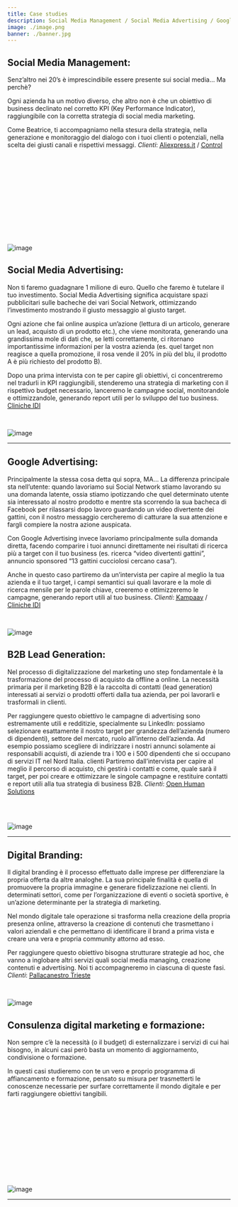 ```yaml
---
title: Case studies
description: Social Media Management / Social Media Advertising / Google Advertising / B2B Lead Generation / Digital Branding / Consulenza / Formazione
image: ./image.png
banner: ./banner.jpg
---
```

<Row>
<Col>

## Social Media Management: 

Senz’altro nei 20’s è imprescindibile essere presente sui social media... Ma perchè? 

Ogni azienda ha un motivo diverso, che altro non è che un obiettivo di business declinato nel corretto KPI (Key Performance Indicator), raggiungibile con la corretta strategia di social media marketing.

Come Beatrice, ti accompagniamo nella stesura della strategia, nella generazione e monitoraggio del dialogo con i tuoi clienti o potenziali, nella scelta dei giusti canali e rispettivi messaggi. <em>Clienti</em>: <abbr title="Sito di e-commerce"><a href="http://www.aliexpress.it/">Aliexpress.it</a></abbr> / <abbr title="Distributore profilattici e altri prodotti utili per il benessere sessuale"><a href="http://www.control.it/">Control</a></abbr>

<br/>
<br/>
<br/>
<br/>
<br/>
<br/>
<br/>
<br/>
<br/>
<br/>
<br/>

![image](./b1.png)

</Col>
<Col>

## Social Media Advertising:

Non ti faremo guadagnare 1 milione di euro. Quello che faremo è tutelare il tuo investimento. Social Media Advertising significa acquistare spazi pubblicitari sulle bacheche dei vari Social Network, ottimizzando l’investimento mostrando il giusto messaggio al giusto target. 

Ogni azione che fai online auspica un’azione (lettura di un articolo, generare un lead, acquisto di un prodotto etc.), che viene monitorata, generando una grandissima mole di dati che, se letti correttamente, ci ritornano importantissime informazioni per la vostra azienda (es. quel target non reagisce a quella promozione, il rosa vende il 20% in più del blu, il prodotto A è più richiesto del prodotto B).

Dopo una prima intervista con te per capire gli obiettivi, ci concentreremo nel tradurli in KPI raggiungibili, stenderemo una strategia di marketing con il rispettivo budget necessario, lanceremo le campagne social, monitorandole e ottimizzandole, generando report utili per lo sviluppo del tuo business. <abbr title="Cliniche odontoiatriche e di medicina estetica"><a href="http://www.clinicheidi.it/">Cliniche IDI</a></abbr>

<br/>

![image](./b1.jpg)

</Col>
</Row>

---

<Row>
<Col>

## Google Advertising:

Principalmente la stessa cosa detta qui sopra, MA… La differenza principale sta nell’utente: quando lavoriamo sui Social Network stiamo lavorando su una domanda latente, ossia stiamo ipotizzando che quel determinato utente sia interessato al nostro prodotto e mentre sta scorrendo la sua bacheca di Facebook per rilassarsi dopo lavoro guardando un video divertente dei gattini, con il nostro messaggio cercheremo di catturare la sua attenzione e fargli compiere la nostra azione auspicata. 

Con Google Advertising invece lavoriamo principalmente sulla domanda diretta, facendo comparire i tuoi annunci direttamente nei risultati di ricerca più a target con il tuo business (es. ricerca “video divertenti gattini”, annuncio sponsored “13 gattini cucciolosi cercano casa”). 

Anche in questo caso partiremo da un’intervista per capire al meglio la tua azienda e il tuo target, i campi semantici sui quali lavorare e la mole di ricerca mensile per le parole chiave, creeremo e ottimizzeremo le campagne, generando report utili al tuo business. <em>Clienti</em>: <abbr title="Start-up innovativa nel mercato del catering"><a href="http://www.kampaay.com/">Kampaay</a></abbr> / <abbr title="Cliniche odontoiatriche e di medicina estetica"><a href="http://www.clinicheidi.it/">Cliniche IDI</a></abbr>

<br/>

![image](./b1.jpg)

</Col>
<Col>

## B2B Lead Generation:

Nel processo di digitalizzazione del marketing uno step fondamentale è la trasformazione del processo di acquisto da offline a online. La necessità primaria per il marketing  B2B è la raccolta di contatti (lead generation) interessati ai servizi o prodotti offerti dalla tua azienda, per poi lavorarli e trasformali in clienti. 

Per raggiungere questo obiettivo le campagne di advertising sono estremamente utili e redditizie, specialmente su LinkedIn: possiamo selezionare esattamente il nostro target per grandezza dell’azienda (numero di dipendenti), settore del mercato, ruolo all’interno dell’azienda. Ad esempio possiamo scegliere di indirizzare i nostri annunci solamente ai responsabili acquisti, di aziende tra i 100 e i 500 dipendenti che si occupano di servizi IT nel Nord Italia. 
clienti
Partiremo dall’intervista per capire al meglio il percorso di acquisto, chi gestirà i contatti e come, quale sarà il target, per poi creare e ottimizzare le singole campagne e restituire contatti e report utili alla tua strategia di business B2B. <em>Clienti</em>: <abbr title="Azienda di consulenza HR"><a href="http://www.ohs.it/">Open Human Solutions</a></abbr>

<br/>
<br/>

![image](./b1.jpg)

</Col>
</Row>

---

<Row>
<Col>

## Digital Branding:

Il digital branding è il processo effettuato dalle imprese per differenziare la propria offerta da altre analoghe. La sua principale finalità è quella di promuovere la propria immagine e generare fidelizzazione nei clienti. In determinati settori, come per l’organizzazione di eventi o società sportive, è un’azione determinante per la strategia di marketing.

Nel mondo digitale tale operazione si trasforma nella creazione della propria presenza online, attraverso la creazione di contenuti che trasmettano i valori aziendali e che permettano di identificare il brand a prima vista e creare una vera e propria community attorno ad esso.

Per raggiungere questo obiettivo bisogna strutturare strategie ad hoc, che vanno a inglobare altri servizi quali social media managing, creazione contenuti e advertising. Noi ti accompagneremo in ciascuna di queste fasi. <em>Clienti</em>: <abbr title="Società di pallacanestro"><a href="http://www.pallacanestrotrieste.it/">Pallacanestro Trieste</a></abbr>

<br/>

![image](./b1.png)

</Col>
<Col>

## Consulenza digital marketing e formazione:

Non sempre c’è la necessità (o il budget) di esternalizzare i servizi di cui hai bisogno, in alcuni casi però basta un momento di aggiornamento, condivisione o formazione. 

In questi casi studieremo con te un vero e proprio programma di affiancamento e formazione, pensato su misura per trasmetterti le conoscenze necessarie per surfare correttamente il mondo digitale e per farti raggiungere obiettivi tangibili.

<br/>
<br/>
<br/>
<br/>
<br/>
<br/>
<br/>
<br/>
<br/>
<br/>

![image](./b1.jpg)

</Col>
</Row>

---